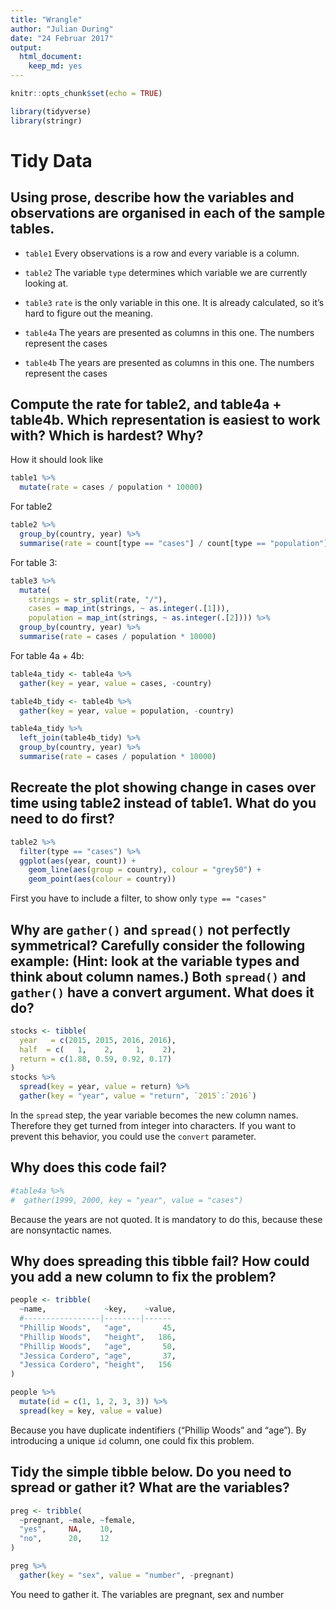 ```yaml
---
title: "Wrangle"
author: "Julian During"
date: "24 Februar 2017"
output: 
  html_document: 
    keep_md: yes
---
```


```r
knitr::opts_chunk$set(echo = TRUE)
```

```r
library(tidyverse)
library(stringr)
```


# Tidy Data

## Using prose, describe how the variables and observations are organised in each of the sample tables.

* `table1`
Every observations is a row and every variable is a column.

* `table2`
The variable `type` determines which variable we are currently looking at.

* `table3`
`rate` is the only variable in this one. It is already calculated, so it's hard 
to figure out the meaning.

* `table4a`
The years are presented as columns in this one. The numbers represent the cases

* `table4b`
The years are presented as columns in this one. The numbers represent the cases

## Compute the rate for table2, and table4a + table4b. Which representation is easiest to work with? Which is hardest? Why?

How it should look like

```r
table1 %>% 
  mutate(rate = cases / population * 10000)
```

For table2

```r
table2 %>% 
  group_by(country, year) %>% 
  summarise(rate = count[type == "cases"] / count[type == "population"] * 10000)
```

For table 3: 

```r
table3 %>% 
  mutate(
    strings = str_split(rate, "/"), 
    cases = map_int(strings, ~ as.integer(.[1])), 
    population = map_int(strings, ~ as.integer(.[2]))) %>% 
  group_by(country, year) %>% 
  summarise(rate = cases / population * 10000)
```

For table 4a + 4b: 

```r
table4a_tidy <- table4a %>% 
  gather(key = year, value = cases, -country)

table4b_tidy <- table4b %>% 
  gather(key = year, value = population, -country)

table4a_tidy %>% 
  left_join(table4b_tidy) %>% 
  group_by(country, year) %>% 
  summarise(rate = cases / population * 10000)
```

## Recreate the plot showing change in cases over time using table2 instead of table1. What do you need to do first?

```r
table2 %>% 
  filter(type == "cases") %>% 
  ggplot(aes(year, count)) + 
    geom_line(aes(group = country), colour = "grey50") + 
    geom_point(aes(colour = country))
```

First you have to include a filter, to show only `type == "cases"`

## Why are `gather()` and `spread()` not perfectly symmetrical? Carefully consider the following example: (Hint: look at the variable types and think about column names.) Both `spread()` and `gather()` have a convert argument. What does it do?

```r
stocks <- tibble(
  year   = c(2015, 2015, 2016, 2016),
  half  = c(   1,    2,     1,    2),
  return = c(1.88, 0.59, 0.92, 0.17)
)
stocks %>% 
  spread(key = year, value = return) %>% 
  gather(key = "year", value = "return", `2015`:`2016`)
```

In the `spread` step, the year variable becomes the new column names. 
Therefore they get turned from integer into characters. 
If you want to prevent this behavior, you could use the `convert` parameter.

## Why does this code fail?

```r
#table4a %>% 
#  gather(1999, 2000, key = "year", value = "cases")
```

Because the years are not quoted. It is mandatory to do this, because these are
nonsyntactic names.

## Why does spreading this tibble fail? How could you add a new column to fix the problem?

```r
people <- tribble(
  ~name,             ~key,    ~value,
  #-----------------|--------|------
  "Phillip Woods",   "age",       45,
  "Phillip Woods",   "height",   186,
  "Phillip Woods",   "age",       50,
  "Jessica Cordero", "age",       37,
  "Jessica Cordero", "height",   156
)

people %>% 
  mutate(id = c(1, 1, 2, 3, 3)) %>% 
  spread(key = key, value = value)
```

Because you have duplicate indentifiers ("Phillip Woods" and "age"). 
By introducing a unique `id` column, one could fix this problem.

## Tidy the simple tibble below. Do you need to spread or gather it? What are the variables?

```r
preg <- tribble(
  ~pregnant, ~male, ~female,
  "yes",     NA,    10,
  "no",      20,    12
)

preg %>% 
  gather(key = "sex", value = "number", -pregnant)
```

You need to gather it. The variables are pregnant, sex and number